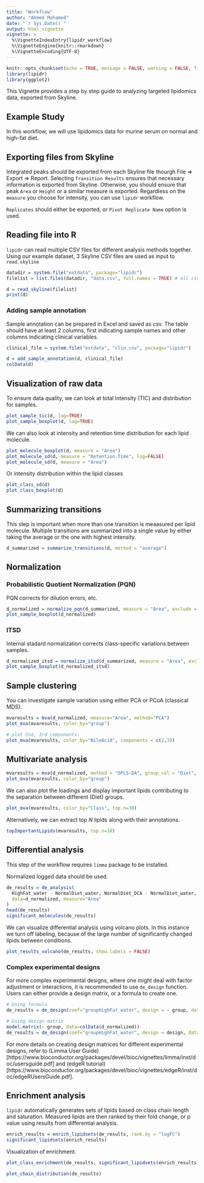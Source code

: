 ```yaml
---
title: "Workflow"
author: "Ahmed Mohamed"
date: "`r Sys.Date()`"
output: html_vignette
vignette: >
  %\VignetteIndexEntry{lipidr_workflow}
  %\VignetteEngine{knitr::rmarkdown}
  %\VignetteEncoding{UTF-8}
---
```


```r
knitr::opts_chunk$set(echo = TRUE, message = FALSE, warning = FALSE, fig.width = 8)
library(lipidr)
library(ggplot2)
```

This Vignette provides a step by step guide to analyzing targeted lipidomics data, exported from Skyline.

## Example Study

In this workflow, we will use lipidomics data for murine serum on normal and high-fat diet.

## Exporting files from Skyline

Integrated peaks should be exported from each Skyline file thourgh File => Export => Report. Selecting `Transition Results` ensures that necessary information is exported from Skyline. Otherwise, you should ensure that peak `Area` or `Height` or a similar measure is exported. Regardless on the `measure` you choose for intensity, you can use `lipidr` workflow.

`Replicates` should either be exported, or `Pivot Replicate Name` option is used.

## Reading file into R

`lipidr` can read multiple CSV files for different analysis methods together. Using our example dataset, 3 Skyline CSV files are used as input to `read.skyline`

```r
datadir = system.file("extdata", package="lipidr")
filelist = list.files(datadir, "data.csv", full.names = TRUE) # all csv files

d = read_skyline(filelist)
print(d)
```

### Adding sample annotation

Sample annotation can be prepared in Excel and saved as csv. The table should have at least 2 columns, first indicating sample names and other columns indicating clinical variables.

```r
clinical_file = system.file("extdata", "clin.csv", package="lipidr")

d = add_sample_annotation(d, clinical_file)
colData(d)
```

## Visualization of raw data

To ensure data quality, we can look at total intensity (TIC) and distribution for samples.

```r
plot_sample_tic(d, log=TRUE)
plot_sample_boxplot(d, log=TRUE)
```

We can also look at intensity and retention time distribution for each lipid molecule.

```r
plot_molecule_boxplot(d, measure = "Area")
plot_molecule_sd(d, measure = "Retention.Time", log=FALSE)
plot_molecule_sd(d, measure = "Area")
```

Or intensity distribution within the lipid classes

```r
plot_class_sd(d)
plot_class_boxplot(d)
```

## Summarizing transitions

This step is important when more than one transition is meaasured per lipid molecule. Multiple transitions are summarized into a single value by either taking the average or the one with highest intensity.

```r
d_summarized = summarize_transitions(d, method = "average")
```


## Normalization

### Probabilistic Quotient Normalization (PQN)
PQN corrects for dilution errors, etc.

```r
d_normalized = normalize_pqn(d_summarized, measure = "Area", exclude = "blank", log = TRUE)
plot_sample_boxplot(d_normalized)
```

### ITSD

Internal stadard normalization corrects class-specific variations between samples.

```r
d_normalized_itsd = normalize_itsd(d_summarized, measure = "Area", exclude = "blank", log = TRUE)
plot_sample_boxplot(d_normalized_itsd)
```

## Sample clustering

You can investigate sample variation using either PCA or PCoA (classical MDS).

```r
mvaresults = mva(d_normalized, measure="Area", method="PCA")
plot_mva(mvaresults, color_by="group")

# plot 2nd, 3rd components.
plot_mva(mvaresults, color_by="BileAcid", components = c(2,3))
```

## Multivariate analysis

```r
mvaresults = mva(d_normalized, method = "OPLS-DA", group_col = "Diet", groups=c("HighFat", "Normal"))
plot_mva(mvaresults, color_by="group")
```

We can also plot the loadings and display important lipids contributing to the separation between different (Diet) groups.

```r
plot_mva(mvaresults, color_by="Class", top.n=30)
```

Alternatively, we can extract top *N* lipids along with their annotations.

```r
topImportantLipids(mvaresults, top.n=10)
```

## Differential analysis
This step of the workflow requires `limma` package to be installed.

Normalized logged data should be used.

```r
de_results = de_analysis(
  HighFat_water - NormalDiet_water, NormalDiet_DCA - NormalDiet_water, 
  data=d_normalized, measure="Area"
)
head(de_results)
significant_molecules(de_results)
```

We can visualize differential analysis using volcano plots. In this instance we turn off labeling, because of the large number of significantly changed lipids between conditions.

```r
plot_results_volcano(de_results, show.labels = FALSE)
```

### Complex experimental designs
For more complex experimental designs, where one might deal with factor adjustment or interactions, it is recommended to use `de_design` function. Users can either provide a design matrix, or a formula to create one.

```r
# Using formula
de_results = de_design(coef="groupHighFat_water", design = ~ group, data=d_normalized, measure="Area")

# Using design matrix
model.matrix(~ group, data=colData(d_normalized))
de_results = de_design(coef="groupHighFat_water", design = design, data=d_normalized, measure="Area")
```

For more details on creating design matrices for different experimental designs, refer to (Limma User Guide)[https://www.bioconductor.org/packages/devel/bioc/vignettes/limma/inst/doc/usersguide.pdf] and (edgeR tutorial)[https://www.bioconductor.org/packages/devel/bioc/vignettes/edgeR/inst/doc/edgeRUsersGuide.pdf].

## Enrichment analysis

`lipidr` automatically generates sets of lipids based on class chain length and saturation. Measured lipids are then ranked by their fold change, or p value using results from differential analysis.

```r
enrich_results = enrich_lipidsets(de_results, rank.by = "logFC")
significant_lipidsets(enrich_results)
```

Visualization of enrichment.

```r
plot_class_enrichment(de_results, significant_lipidsets(enrich_results))
```

```r
plot_chain_distribution(de_results)
```